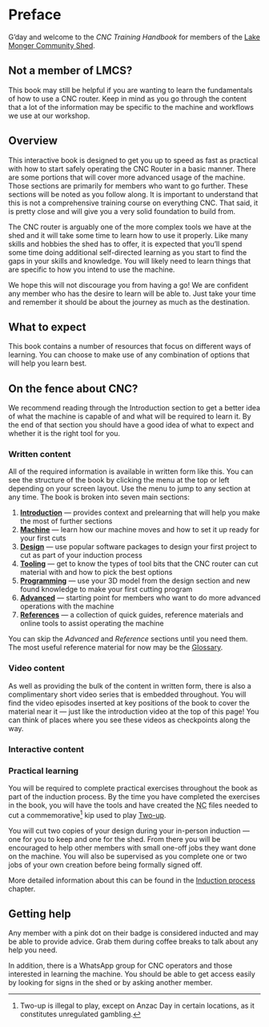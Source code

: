 # Preface {.unnumbered}

G'day and welcome to the *CNC Training Handbook* for members of the [Lake Monger Community Shed](https://www.lakemongershed.org.au/).

::: {.callout-tip}
## Not a member of LMCS?

This book may still be helpful if you are wanting to learn the fundamentals of how to use a CNC router. Keep in mind as you go through the content that a lot of the information may be specific to the machine and workflows we use at our workshop.
:::

## Overview

This interactive book is designed to get you up to speed as fast as practical with how to start safely operating the CNC Router in a basic manner. There are some portions that will cover more advanced usage of the machine. Those sections are primarily for members who want to go further. These sections will be noted as you follow along. It is important to understand that this is not a comprehensive training course on everything CNC. That said, it is pretty close and will give you a very solid foundation to build from.

The CNC router is arguably one of the more complex tools we have at the shed and it will take some time to learn how to use it properly. Like many skills and hobbies the shed has to offer, it is expected that you'll spend some time doing additional self-directed learning as you start to find the gaps in your skills and knowledge. You will likely need to learn things that are specific to how you intend to use the machine.

We hope this will not discourage you from having a go! We are confident any member who has the desire to learn will be able to. Just take your time and remember it should be about the journey as much as the destination.

## What to expect

This book contains a number of resources that focus on different ways of learning. You can choose to make use of any combination of options that will help you learn best.

::: {.callout-tip}
## On the fence about CNC?

We recommend reading through the Introduction section to get a better idea of what the machine is capable of and what will be required to learn it. By the end of that section you should have a good idea of what to expect and whether it is the right tool for you.
:::

### Written content

All of the required information is available in written form like this. You can see the structure of the book by clicking the menu at the top or left depending on your screen layout. Use the menu to jump to any section at any time. The book is broken into seven main sections:

1. **[Introduction](/intro/index.qmd)** — provides context and prelearning that will help you make the most of further sections
2. **[Machine](/machine/index.qmd)** — learn how our machine moves and how to set it up ready for your first cuts
3. **[Design](/cad/index.qmd)** — use popular software packages to design your first project to cut as part of your induction process
4. **[Tooling](/tools/index.qmd)** — get to know the types of tool bits that the CNC router can cut material with and how to pick the best options
5. **[Programming](/cam/index.qmd)** — use your 3D model from the design section and new found knowledge to make your first cutting program
6. **[Advanced](/advanced/index.qmd)** — starting point for members who want to do more advanced operations with the machine
7. **[References](/reference/index.qmd)** — a collection of quick guides, reference materials and online tools to assist operating the machine

You can skip the *Advanced* and *Reference* sections until you need them. The most useful reference material for now may be the [Glossary](/reference/glossary.qmd).

### Video content

As well as providing the bulk of the content in written form, there is also a complimentary short video series that is embedded throughout. You will find the video episodes inserted at key positions of the book to cover the material near it — just like the introduction video at the top of this page! You can think of places where you see these videos as checkpoints along the way.



### Interactive content

### Practical learning

You will be required to complete practical exercises throughout the book as part of the induction process. By the time you have completed the exercises in the book, you will have the tools and have created the <abbr title="Numerical Control">NC</abbr> files needed to cut a commemorative[^twoup] kip used to play [Two-up](https://en.wikipedia.org/wiki/Two-up).

[^twoup]: Two-up is illegal to play, except on Anzac Day in certain locations, as it constitutes unregulated gambling.

You will cut two copies of your design during your in-person induction — one for you to keep and one for the shed. From there you will be encouraged to help other members with small one-off jobs they want done on the machine. You will also be supervised as you complete one or two jobs of your own creation before being formally signed off.

More detailed information about this can be found in the [Induction process](/intro/inductions.qmd) chapter.

## Getting help

Any member with a pink dot on their badge is considered inducted and may be able to provide advice. Grab them during coffee breaks to talk about any help you need.

In addition, there is a WhatsApp group for CNC operators and those interested in learning the machine. You should be able to get access easily by looking for signs in the shed or by asking another member.